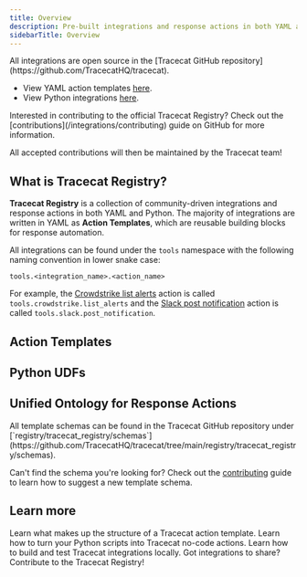 ```yaml
---
title: Overview
description: Pre-built integrations and response actions in both YAML and Python.
sidebarTitle: Overview
---
```



<Tip>
  All integrations are open source in the [Tracecat GitHub repository](https://github.com/TracecatHQ/tracecat).

  - View YAML action templates [here](https://github.com/TracecatHQ/tracecat/tree/main/registry/tracecat_registry/templates).
  - View Python integrations [here](https://github.com/TracecatHQ/tracecat/tree/main/registry/tracecat_registry/integrations).
</Tip>

<Info>
  Interested in contributing to the official Tracecat Registry?
  Check out the [contributions](/integrations/contributing) guide on GitHub for more information.

  All accepted contributions will then be maintained by the Tracecat team!
</Info>

## What is Tracecat Registry?

**Tracecat Registry** is a collection of community-driven integrations and response actions in both YAML and Python.
The majority of integrations are written in YAML as **Action Templates**, which are reusable building blocks for response automation.

All integrations can be found under the `tools` namespace with the following naming convention in lower snake case:

```
tools.<integration_name>.<action_name>
```

For example, the [Crowdstrike list alerts](https://github.com/TracecatHQ/tracecat/blob/main/registry/tracecat_registry/templates/detect/list_alerts/crowdstrike_alerts.yml)
action is called `tools.crowdstrike.list_alerts` and the [Slack post notification](https://github.com/TracecatHQ/tracecat/blob/main/registry/tracecat_registry/templates/notify/post_notification/slack.yml)
action is called `tools.slack.post_notification`.

## Action Templates

<YamlNote />

## Python UDFs

## Unified Ontology for Response Actions

<Tip>
  All template schemas can be found in the Tracecat GitHub repository under [`registry/tracecat_registry/schemas`](https://github.com/TracecatHQ/tracecat/tree/main/registry/tracecat_registry/schemas).

  Can't find the schema you're looking for?
  Check out the [contributing](/integrations/contributing) guide to learn how to suggest a new template schema.
</Tip>

## Learn more

<CardGroup cols={2}>
  <Card title="Template Structure" icon="file-code" href="/integrations/template-structure">
    Learn what makes up the structure of a Tracecat action template.
  </Card>
  <Card title="Python UDFs" icon="python" href="/integrations/python-udfs">
    Learn how to turn your Python scripts into Tracecat no-code actions.
  </Card>
  <Card title="Local Development" icon="terminal" href="/integrations/development">
    Learn how to build and test Tracecat integrations locally.
  </Card>
  <Card title="Contributing" icon="github" href="/integrations/contributing">
    Got integrations to share? Contribute to the Tracecat Registry!
  </Card>
</CardGroup>
